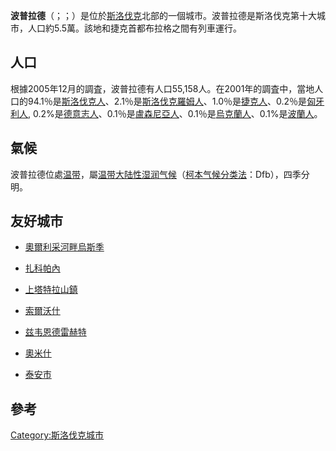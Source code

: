 {{Infobox settlement
| name       = 波普拉德
| native_name      = Poprad
| image_flag         = 
| image_seal         = Coat of Arms of Poprad.svg
| image_map          = 
| image_skyline      = Stadscentrum Poprad - Slovakije.jpg
| image_caption      = 波普拉德市中心
| subdivision_type   = 国家
| subdivision_name   = {{flag|斯洛伐克}}
| subdivision_type1  = 州
| subdivision_name1  = [[普雷紹夫州|普雷紹夫州]]
| leader_title       = 
| leader_name        =
| region             = 
| departement        = 
| party              =
| pushpin_map= Slovakia
| pushpin_map_caption= 在斯洛伐克的位置
| area_total_km2     = 62.997
| population_as_of   = 2006-12-31
| population_total   = 55,042
| population_density_km2 = 
| timezone           = +1
| latd               = 49
| latm               = 03
| lats               = 34
| latNS              = N
| longd              = 20
| longm              = 17
| longs              = 51
| longEW             = E
| website            = http://www.poprad.sk/
|}}
'''波普拉德'''（{{lang-sk|'''Poprad'''}}；{{lang-hu|'''Poprád'''}}；{{lang-de|'''Deutschendorf'''}}）是位於[[斯洛伐克|斯洛伐克]]北部的一個城市。波普拉德是斯洛伐克第十大城市，人口約5.5萬。該地和捷克首都布拉格之間有列車運行。

== 人口 ==
根據2005年12月的調査，波普拉德有人口55,158人。在2001年的調査中，當地人口的94.1％是[[斯洛伐克人|斯洛伐克人]]、2.1％是[[斯洛伐克羅姆人|斯洛伐克羅姆人]]、1.0％是[[捷克人|捷克人]]、0.2％是[[匈牙利人|匈牙利人]], 0.2%是[[德意志人|德意志人]]、0.1％是[[盧森尼亞人|盧森尼亞人]]、0.1％是[[烏克蘭人|烏克蘭人]]、0.1%是[[波蘭人|波蘭人]]。

== 氣候 ==
波普拉德位處[[温带|温带]]，屬[[温带大陆性湿润气候|温带大陆性湿润气候]]（[[柯本气候分类法|柯本气候分类法]]：Dfb），四季分明。

{{Weather box
|location = Poprad
|metric first = Yes
|single line = Yes
|Jan record high C = 11.3
|Feb record high C = 17.4
|Mar record high C = 22.3
|Apr record high C = 26.7
|May record high C = 31.2
|Jun record high C = 31.0
|Jul record high C = 32.0
|Aug record high C = 31.4
|Sep record high C = 29.8
|Oct record high C = 25.1
|Nov record high C = 18.4
|Dec record high C = 16.3
|Jan high C = -0.8
|Feb high C = 1.2
|Mar high C = 6.0
|Apr high C = 11.6
|May high C = 17.2
|Jun high C = 20.1
|Jul high C = 22.1
|Aug high C = 21.2
|Sep high C = 17.7
|Oct high C = 12.3
|Nov high C = 5.0
|Dec high C = 0.6

|Jan mean C = -5.0
|Feb mean C = -3.2
|Mar mean C = 1.1
|Apr mean C = 6.3
|May mean C = 11.3
|Jun mean C = 14.2
|Jul mean C = 16.1
|Aug mean C = 15.3
|Sep mean C = 11.9
|Oct mean C = 6.9
|Nov mean C = 1.1
|Dec mean C = -3.2

|Jan low C = -9.2
|Feb low C = -7.5
|Mar low C = -3.8
|Apr low C = 0.9
|May low C = 5.4
|Jun low C = 8.3
|Jul low C = 10.0
|Aug low C = 9.4
|Sep low C = 6.1
|Oct low C = 1.5
|Nov low C = -2.8
|Dec low C = -7.0

|Jan record low C = −29.1
|Feb record low C = −27.7
|Mar record low C = −25.0
|Apr record low C = -8.9
|May record low C = -5.0
|Jun record low C = -2.0
|Jul record low C = 1.8
|Aug record low C = 0.1
|Sep record low C = -6.5
|Oct record low C = -10.2
|Nov record low C = −19.5
|Dec record low C = −27.6
|precipitation colour=green
|Jan precipitation mm = 23
|Feb precipitation mm = 22
|Mar precipitation mm = 27
|Apr precipitation mm = 48
|May precipitation mm = 74
|Jun precipitation mm = 86
|Jul precipitation mm = 73
|Aug precipitation mm = 65
|Sep precipitation mm = 52
|Oct precipitation mm = 43
|Nov precipitation mm = 36
|Dec precipitation mm = 27

|source 1 = World Weather,<ref name=weatherbase>{{cite web
|url=http://www.worldweather.org/011/c01227.htm
|title=Weather Information for Poprad |access-date=January 1, 2009|date=July 2011
}}</ref> NOAA (extremes)<ref name= NOAA>{{cite web
  |url = ftp://ftp.atdd.noaa.gov/pub/GCOS/WMO-Normals/RA-VI/S1/11934.TXT
  |title = Poprad Climate Normals 1961–1990
  |publisher = [[National_Oceanic_and_Atmospheric_Administration|National Oceanic and Atmospheric Administration]]
  |access-date = December 19, 2012}}</ref>
|date=August 2010
}}

== 友好城市 ==
* {{CZE}}[[奧爾利采河畔烏斯季|奧爾利采河畔烏斯季]]
* {{POL}}[[扎科帕內|扎科帕內]] 
* {{SVK}}[[上塔特拉山鎮|上塔特拉山鎮]] 
* {{HUN}}[[索爾沃什|索爾沃什]] 
* {{NLD}}[[兹韦恩德雷赫特_(比利时)|兹韦恩德雷赫特]]
* {{HRV}}[[奧米什|奧米什]]
* {{CHN}}[[泰安市|泰安市]]

== 參考 ==
{{reflist}}

{{Authority control}}
[[Category:斯洛伐克城市|Category:斯洛伐克城市]]